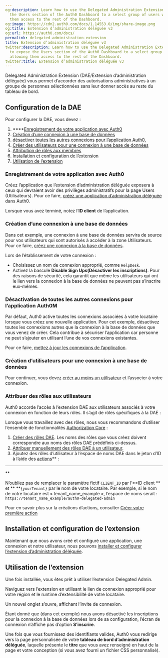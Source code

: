 ```yaml
---
og:description: Learn how to use the Delegated Administration Extension (DAE) to expose
  the Users section of the Auth0 Dashboard to a select group of users without allowing
  them access to the rest of the Dashboard.
og:image: https://cdn2.auth0.com/docs/1.14553.0/img/share-image.png
og:title: Extension d’administration déléguée v3
og:url: https://auth0.com/docs/
permalink: delegated-administration-extension
title: Extension d’administration déléguée v3
twitter:description: Learn how to use the Delegated Administration Extension (DAE)
  to expose the Users section of the Auth0 Dashboard to a select group of users without
  allowing them access to the rest of the Dashboard.
twitter:title: Extension d’administration déléguée v3
---
```




Delegated Administration Extension (DAE/Extension d’administration déléguée) vous permet d’accorder des autorisations administratives à un groupe de personnes sélectionnées sans leur donner accès au reste du tableau de bord.

## Configuration de la DAE

Pour configurer la DAE, vous devez :

1. ****[Enregistrement de votre application avec Auth0](#register-the-application-with-auth0)
2. [Création d’une connexion à une base de données](#create-a-database-connection)
3. [désactiver toutes les autres connexions pour l’application Auth0,](#disable-all-other-connections-for-the-auth0-application)
4. [Créer des utilisateurs pour une connexion à une base de données](#create-user-for-the-database-connection)
5. [Attribution de rôles aux membres](#assign-roles-to-users)
6. [Installation et configuration de l’extension](#install-and-configure-the-extension)
7. [Utilisation de l’extension](#use-the-extension)

### Enregistrement de votre application avec Auth0

Créez l’application que l’extension d’administration déléguée exposera à ceux qui devraient avoir des privilèges administratifs pour la page Users (Utilisateurs). Pour ce faire, [créez une application d’administration déléguée](/extensions/delegated-administration-extension/create-delegated-admin-applications) dans Auth0.

Lorsque vous avez terminé, notez l’**ID client** de l’application.

### Création d’une connexion à une base de données

Dans cet exemple, une connexion à une base de données servira de source pour vos utilisateurs qui sont autorisés à accéder à la zone Utilisateurs. Pour ce faire, [créez une connexion à la base de données](/applications/set-up-database-connections).

Lors de l’établissement de votre connexion :

* Choisissez un nom de connexion approprié, comme `HelpDesk`.
* Activez la bascule **Disable Sign Ups(Désactiver les inscriptions)**. Pour des raisons de sécurité, cela garantit que même les utilisateurs qui ont le lien vers la connexion à la base de données ne peuvent pas s’inscrire eux-mêmes.

### Désactivation de toutes les autres connexions pour l’application Auth0M

Par défaut, Auth0 active toutes les connexions associées à votre locataire lorsque vous créez une nouvelle application. Pour cet exemple, désactivez toutes les connexions autres que la connexion à la base de données que vous venez de créer. Cela contribue à sécuriser l’application car personne ne peut s’ajouter en utilisant l’une de vos connexions existantes.

Pour ce faire, [mettez à jour les connexions de l’application](/applications/update-application-connections).

### Création d’utilisateurs pour une connexion à une base de données

Pour continuer, vous devez [créer au moins un utilisateur](/users/create-users) et l’associer à votre connexion.

### Attribuer des rôles aux utilisateurs





Auth0 accorde l’accès à l’extension DAE aux utilisateurs associés à votre connexion en fonction de leurs rôles. Il s’agit de rôles spécifiques à la DAE :



Lorsque vous travaillez avec des rôles, nous vous recommandons d’utiliser l’ensemble de fonctionnalités [Authorization Core](/rbac) :

1. [Créer des rôles DAE](/rbac/roles/create-roles). Les noms des rôles que vous créez doivent correspondre aux noms des rôles DAE prédéfinis ci-dessus.
2. [Attribuer manuellement des rôles DAE à un utilisateur](/rbac/rbac-users/assign-roles-to-users).
3. Ajoutez des rôles d’utilisateur à l’espace de noms DAE dans le jeton d’ID à l’aide des [actions](/actions)** :
****
**

N’oubliez pas de remplacer le paramètre fictif `CLIENT_ID` par l’**ID client ** et ** **`{yourTenant}` par le nom de votre locataire. Par exemple, si le nom de votre locataire est « tenant_name_example », l’espace de noms serait : `https://tenant_name_example/auth0-delegated-admin`

Pour en savoir plus sur la créations d’actions, consulter [Créer votre première action](/actions/write-your-first-action)





## Installation et configuration de l’extension

Maintenant que nous avons créé et configuré une application, une connexion et notre utilisateur, nous pouvons [installer et configurer l’extension d’administration déléguée](/extensions/delegated-administration-extension/install-delegated-admin-extension).

## Utilisation de l’extension

Une fois installée, vous êtes prêt à utiliser l’extension Delegated Admin.

Naviguez vers l’extension en utilisant le lien de connexion approprié pour votre région et le runtime d’extensibilité de votre locataire.    



Un nouvel onglet s’ouvre, affichant l’invite de connexion.

Étant donné que (dans cet exemple) nous avons désactivé les inscriptions pour la connexion à la base de données lors de sa configuration, l’écran de connexion n’affiche pas d’option **S’inscrire**.

Une fois que vous fournissez des identifiants valides, Auth0 vous redirige vers la page personnalisée de votre **tableau de bord d’administration déléguée**, laquelle présente le **titre** que vous avez renseigné en haut de la page et votre conception (si vous avez fourni un fichier CSS personnalisé).